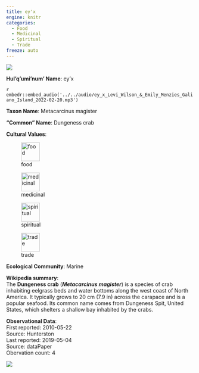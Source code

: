 ```yaml
---
title: ey'x
engine: knitr
categories:
  - Food
  - Medicinal
  - Spiritual
  - Trade
freeze: auto
---
```

![](https://inaturalist-open-data.s3.amazonaws.com/photos/138356832/medium.jpeg){fig-alt="ey'x - Dungeness crab"}

**Hul'q'umi'num' Name**: ey'x

`r embedr::embed_audio('../../audio/ey_x_Levi_Wilson_&_Emily_Menzies_Galiano_Island_2022-02-20.mp3')`

**Taxon Name**: Metacarcinus magister

**"Common" Name**: Dungeness crab

**Cultural Values**:  

::: {layout-nrow=1 style="width:60%"}
![food](/files/food.svg){width=50px}

![medicinal](/files/medicinal.svg){width=50px}

![spiritual](/files/spiritual.svg){width=50px}

![trade](/files/trade.svg){width=50px}
:::

**Ecological Community**: Marine

**Wikipedia summary**:  
The <b>Dungeness crab</b> (<i><b>Metacarcinus magister</b></i>) is a species of crab inhabiting eelgrass beds and water bottoms along the west coast of North America. It typically grows to 20&#160;cm (7.9&#160;in) across the carapace and is a popular seafood. Its common name comes from Dungeness Spit, United States, which shelters a shallow bay inhabited by the crabs.</p>




**Observational Data**:   
First reported: 2010-05-22  
Source: Hunterston  
Last reported: 2019-05-04  
Source: dataPaper  
Obervation count: 4

![](community_dist.png)
